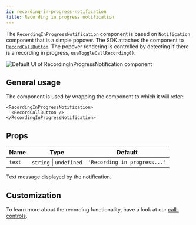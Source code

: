 ```yaml
---
id: recording-in-progress-notification
title: Recording in progress notification
---
```



The `RecordingInProgressNotification` component is based on `Notification` component that is a simple popover. The SDK attaches the component to [`RecordCallButton`](../../call/call-controls). The popover rendering is controlled by detecting if there is a recording in progress, `useToggleCallRecording()`.

<div
  style={{
    width: '100%',
    display: 'flex',
    justifyContent: 'center',
    marginBlock: '1rem',
  }}
>
  <img
    src={RecordingInProgressNotification}
    alt="Default UI of RecordingInProgressNotification component"
    width={300}
  />
</div>

## General usage

The component is used by wrapping the component to which it will refer:

```tsx
<RecordingInProgressNotification>
  <RecordCallButton />
</RecordingInProgressNotification>
```

## Props

| Name   | Type                    | Default                      |
| ------ | ----------------------- | ---------------------------- |
| `text` | `string` \| `undefined` | `'Recording in progress...'` |

Text message displayed by the notification.

## Customization

To learn more about the recording functionality, have a look at our [call-controls](../../../ui-components/call/call-controls).
